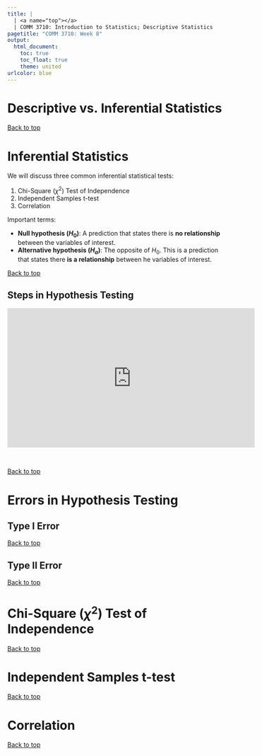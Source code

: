 ```yaml
---
title: |
  | <a name="top"></a>
  | COMM 3710: Introduction to Statistics; Descriptive Statistics
pagetitle: "COMM 3710: Week 8"
output:
  html_document:
    toc: true
    toc_float: true
    theme: united
urlcolor: blue
---
```


# Descriptive vs. Inferential Statistics


<a href="#top">Back to top</a>

# Inferential Statistics
We will discuss three common inferential statistical tests:

1. Chi-Square ($\chi^2$) Test of Independence
2. Independent Samples t-test
3. Correlation

Important terms:

- **Null hypothesis ($H_0$)**: A prediction that states there is **no relationship** between the variables of interest.
- **Alternative hypothesis ($H_a$)**: The opposite of $H_0$. This is a prediction that states there **is a relationship** between he variables of interest.

<a href="#top">Back to top</a>

## Steps in Hypothesis Testing

<center>
<iframe width="560" height="315" src="https://player.vimeo.com/video/452316703" frameborder="0" allowfullscreen></iframe>
</center>
<br>

<a href="#top">Back to top</a>

# Errors in Hypothesis Testing {.tabset .tabset-fade}

## Type I Error


<a href="#top">Back to top</a>

## Type II Error


<a href="#top">Back to top</a>


# Chi-Square ($\chi^2$) Test of Independence


<a href="#top">Back to top</a>


# Independent Samples t-test


<a href="#top">Back to top</a>



# Correlation


<a href="#top">Back to top</a>